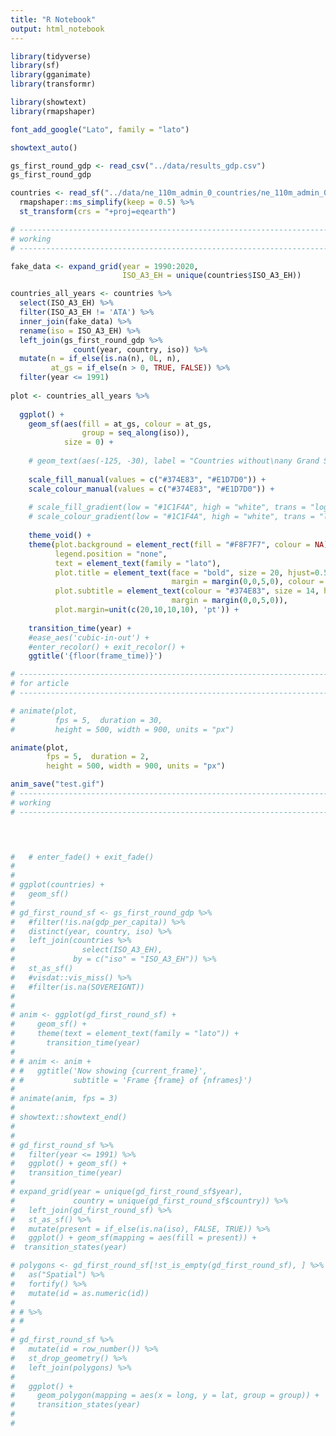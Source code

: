 ```yaml
---
title: "R Notebook"
output: html_notebook
---
```


```r
library(tidyverse)
library(sf)
library(gganimate)
library(transformr)
```

```r

library(showtext)
library(rmapshaper)

font_add_google("Lato", family = "lato")

showtext_auto()

gs_first_round_gdp <- read_csv("../data/results_gdp.csv")
gs_first_round_gdp

countries <- read_sf("../data/ne_110m_admin_0_countries/ne_110m_admin_0_countries.shp") %>% 
  rmapshaper::ms_simplify(keep = 0.5) %>% 
  st_transform(crs = "+proj=eqearth")

# -----------------------------------------------------------------------------
# working
# -----------------------------------------------------------------------------

fake_data <- expand_grid(year = 1990:2020,
                         ISO_A3_EH = unique(countries$ISO_A3_EH))

countries_all_years <- countries %>% 
  select(ISO_A3_EH) %>% 
  filter(ISO_A3_EH != 'ATA') %>% 
  inner_join(fake_data) %>% 
  rename(iso = ISO_A3_EH) %>% 
  left_join(gs_first_round_gdp %>% 
              count(year, country, iso)) %>% 
  mutate(n = if_else(is.na(n), 0L, n),
         at_gs = if_else(n > 0, TRUE, FALSE)) %>% 
  filter(year <= 1991)
  
plot <- countries_all_years %>%  
  
  ggplot() + 
    geom_sf(aes(fill = at_gs, colour = at_gs,
                group = seq_along(iso)), 
            size = 0) +
  
    # geom_text(aes(-125, -30), label = "Countries without\nany Grand Slam\nappearances\nshown in blue.", colour = "#374E83", size = 5, lineheight = 0.7) +
  
    scale_fill_manual(values = c("#374E83", "#E1D7D0")) +
    scale_colour_manual(values = c("#374E83", "#E1D7D0")) +
  
    # scale_fill_gradient(low = "#1C1F4A", high = "white", trans = "log") +
    # scale_colour_gradient(low = "#1C1F4A", high = "white", trans = "log") +
  
    theme_void() +
    theme(plot.background = element_rect(fill = "#F8F7F7", colour = NA),
          legend.position = "none",
          text = element_text(family = "lato"),
          plot.title = element_text(face = "bold", size = 20, hjust=0.5,
                                    margin = margin(0,0,5,0), colour = "#2C3130"),
          plot.subtitle = element_text(colour = "#374E83", size = 14, hjust=0.5,
                                    margin = margin(0,0,5,0)),
          plot.margin=unit(c(20,10,10,10), 'pt')) +
  
    transition_time(year) +
    #ease_aes('cubic-in-out') +
    #enter_recolor() + exit_recolor() +
    ggtitle('{floor(frame_time)}')

# -----------------------------------------------------------------------------
# for article
# -----------------------------------------------------------------------------

# animate(plot, 
#         fps = 5,  duration = 30,
#         height = 500, width = 900, units = "px")

animate(plot,
        fps = 5,  duration = 2,
        height = 500, width = 900, units = "px")

anim_save("test.gif")
# -----------------------------------------------------------------------------
# working
# -----------------------------------------------------------------------------


  
```
```r
#   # enter_fade() + exit_fade()
#   
# 
# ggplot(countries) +
#   geom_sf()
# 
# gd_first_round_sf <- gs_first_round_gdp %>% 
#   #filter(!is.na(gdp_per_capita)) %>% 
#   distinct(year, country, iso) %>% 
#   left_join(countries %>% 
#               select(ISO_A3_EH), 
#             by = c("iso" = "ISO_A3_EH")) %>% 
#   st_as_sf()
#   #visdat::vis_miss() %>% 
#   #filter(is.na(SOVEREIGNT))
# 
#   
# anim <- ggplot(gd_first_round_sf) + 
#     geom_sf() +
#     theme(text = element_text(family = "lato")) +
#       transition_time(year)
#   
# # anim <- anim +
# #   ggtitle('Now showing {current_frame}',
# #           subtitle = 'Frame {frame} of {nframes}')
# 
# animate(anim, fps = 3)
# 
# showtext::showtext_end()
# 
# 
# gd_first_round_sf %>% 
#   filter(year <= 1991) %>% 
#   ggplot() + geom_sf() +
#   transition_time(year)
# 
# expand_grid(year = unique(gd_first_round_sf$year), 
#             country = unique(gd_first_round_sf$country)) %>% 
#   left_join(gd_first_round_sf) %>% 
#   st_as_sf() %>% 
#   mutate(present = if_else(is.na(iso), FALSE, TRUE)) %>% 
#   ggplot() + geom_sf(mapping = aes(fill = present)) +
#  transition_states(year)
```


```r

# polygons <- gd_first_round_sf[!st_is_empty(gd_first_round_sf), ] %>% 
#   as("Spatial") %>% 
#   fortify() %>% 
#   mutate(id = as.numeric(id))
# 
# # %>% 
# #   
# 
# gd_first_round_sf %>% 
#   mutate(id = row_number()) %>% 
#   st_drop_geometry() %>% 
#   left_join(polygons) %>% 
#   
#   ggplot() +
#     geom_polygon(mapping = aes(x = long, y = lat, group = group)) +
#     transition_states(year)
# 
# 

```



